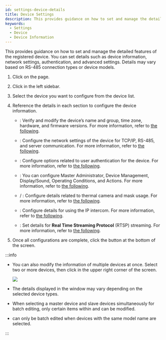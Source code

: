 ```yaml
---
id: settings-device-details
title: Device Settings
description: This provides guidance on how to set and manage the detailed features of the registered device.
keywords:
  - Settings
  - Device
  - Device Information
---
```


This provides guidance on how to set and manage the detailed features of the registered device. You can set details such as device information, network settings, authentication, and advanced settings. Details may vary based on RS-485 connection types or device models.

1. Click <Cmd sid='shell.header.setting' /> on the <Cmd sid='shell.header.launcher' /> page.

2. Click <Cmd sid='setting.menu.device.root' /> in the left sidebar.

3. Select the device you want to configure from the device list.

4. Reference the details in each section to configure the device information.

   * <Cmd sid='device.info.information' product='2' />: Verify and modify the device’s name and group, time zone, hardware, and firmware versions. For more information, refer to [the following](settings-device-details-info).

   * <Cmd sid='device.info.network' product='2' />: Configure the network settings of the device for TCP/IP, RS-485, and server communication. For more information, refer to [the following](settings-device-details-network).

   * <Cmd sid='device.info.authentication' product='2' />: Configure options related to user authentication for the device. For more information, refer to [the following](settings-device-details-auth).

   * <Cmd sid='device.info.advanced' product='2' />: You can configure Master Administrator, Device Management, Display/Sound, Operating Conditions, and Actions. For more information, refer to [the following](settings-device-details-advanced).

   * <Cmd sid='device.info.temperMask' product='2' /> / <Cmd sid='device.info.mask' product='2' />: Configure details related to thermal camera and mask usage. For more information, refer to [the following](settings-device-details-thermal-mask).

   * <Cmd sid='device.info.interphone' product='2' />: Configure details for using the IP intercom. For more information, refer to [the following](settings-device-details-interphone).

   * <Cmd sid='device.info.rtsp' product='2' />: Set details for **Real Time Streaming Protocol** (RTSP) streaming. For more information, refer to [the following](settings-device-details-rtsp).

5. Once all configurations are complete, click the <Cmd sid='button.apply' product='2' /> button at the bottom of the screen.

:::info

* You can also modify the information of multiple devices at once. Select two or more devices, then click <Cmd sid='button.batchEdit' product='2' /> in the upper right corner of the screen.

  <Image src='/img/biostarx-setting-device-batch-edit.png' />

* The details displayed in the <Cmd sid='device.batchEdit' product='2' /> window may vary depending on the selected device types.

* When selecting a master device and slave devices simultaneously for batch editing, only certain items within <Cmd sid='device.info.authentication' product='2' /> and <Cmd sid='device.info.displaySound' product='2' /> can be modified.

* <Cmd sid='device.info.authenticationMode' product='2' /> can only be batch edited when devices with the same model name are selected.

:::
